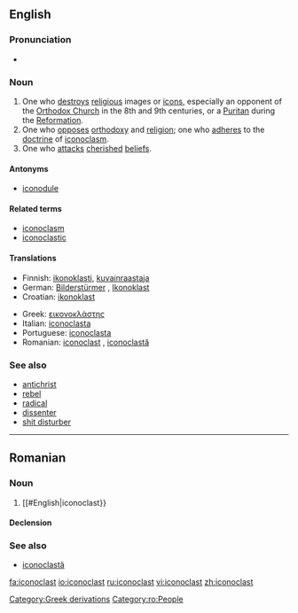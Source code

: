 {{was wotd|2006|October|20}}
==English==
===Pronunciation===
{{IPA|/aɪˈkɒnəklæst/}}
*{{audio|en-us-iconoclast.ogg|Audio (US)}}

===Noun===
{{en-noun|sg=[[icon]]o[[clast]]}}

# One who [[destroy]]s [[religious]] images or [[icons]], especially an opponent of the [[Orthodox Church]] in the 8th and 9th centuries, or a [[Puritan]] during the [[Reformation]].
# One who [[oppose]]s [[orthodoxy]] and [[religion]]; one who [[adhere]]s to the [[doctrine]] of [[iconoclasm]].
# One who [[attack]]s [[cherished]] [[belief]]s.

====Antonyms====
*[[iconodule]]

====Related terms====
*[[iconoclasm]]
*[[iconoclastic]]

====Translations====
{{top}}
*Finnish: [[ikonoklasti]], [[kuvainraastaja]]
*German: [[Bilderstürmer]] {{m}}, [[Ikonoklast]] {{m}}
*Croatian: [[ikonoklast]]
{{mid}}
*Greek: [[εικονοκλάστης]]
*Italian: [[iconoclasta]] {{mf}}
*Portuguese: [[iconoclasta]] {{mf}}
*Romanian: [[#Romanian|iconoclast]] {{m}}, [[iconoclastă]] {{f}}
{{bottom}}

===See also===
*[[antichrist]]
*[[rebel]]
*[[radical]]
*[[dissenter]]
*[[shit disturber]]

[[Category:Greek derivations]]

----

==Romanian==

===Noun===
{{ro-noun|gend=m|pl=iconoclaşti}}

# [[#English|iconoclast}}

====Declension====
{{ro-noun-m|pl=iconoclaşti|def=iconoclastul}}

===See also===
*[[iconoclastă]]

[[Category:ro:People]]

[[fa:iconoclast]]
[[io:iconoclast]]
[[ru:iconoclast]]
[[vi:iconoclast]]
[[zh:iconoclast]]